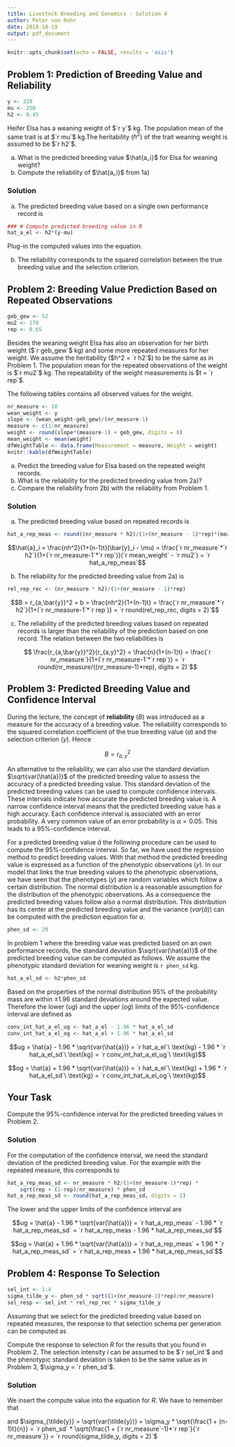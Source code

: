 ```yaml
---
title: Livestock Breeding and Genomics - Solution 4
author: Peter von Rohr
date: 2018-10-19
output: pdf_document
---
```


```r
knitr::opts_chunk$set(echo = FALSE, results = 'asis')
```

## Problem 1: Prediction of Breeding Value and Reliability
```r
y <- 320
mu <- 250
h2 <- 0.45
```

Heifer Elsa has a weaning weight of $`r y`$ kg. The population mean of the same trait is at $`r mu`$ kg.The heritability ($h^2$) of the trait weaning weight is assumed to be $`r h2`$. 

a) What is the predicted breeding value $\hat{a_i}$ for Elsa for weaning weight? 
b) Compute the reliability of $\hat{a_i}$ from 1a) 

<!--   You can use the assigned variables from above for your computations.     --
  --   The meaning of the variables is listed below.                            --
  --      y:    phenotypic own performance record for weaning weight            --
  --      mu:   population mean for weaning weight                              --
  --      h2:   heritability for weaning weight                                 --
  --   
  --   You can use the following template of an R-code-junk for your            --
  --   computations.                                                            --ß

```r

```

  -->
  
  
### Solution

a) The predicted breeding value based on a single own performance record is

\begin{equation}
\hat{a} = h^2(y - \mu) \notag
\end{equation}


```r
### # Compute predicted breeding value in R
hat_a_el <- h2*(y-mu)
```

Plug-in the computed values into the equation.

\begin{equation}
\hat{a} = h^2(y - \mu) = `r h2` * (`r y`\ \text{kg} - `r mu`\ \text{kg}) = `r hat_a_el`\ \text{kg} \notag
\end{equation}

b) The reliability corresponds to the squared correlation between the true breeding value and the selection criterion. 

\begin{equation}
B = r_{a,y}^2 = h^2 = `r h2`\notag
\end{equation}



## Problem 2: Breeding Value Prediction Based on Repeated Observations
```r
geb_gew <- 52
mu2 <- 170
rep <- 0.65
```
Besides the weaning weight Elsa has also an observation for her birth weight ($`r geb_gew`$ kg) and some more repeated measures for her weight. We assume the heritability ($h^2 = `r h2`$) to be the same as in Problem 1. The population mean for the repeated observations of the weight is  $`r mu2`$ kg. The repeatability of the weight measurements is $t = `r rep`$. 

The following tables contains all observed values for the weight. 

```r
nr_measure <- 10
wean_weight <- y
slope <- (wean_weight-geb_gew)/(nr_measure-1)
measure <- c(1:nr_measure)
weight <- round(slope*(measure-1) + geb_gew, digits = 0)
mean_weight <- mean(weight)
dfWeightTable <- data.frame(Measurement = measure, Weight = weight)
knitr::kable(dfWeightTable)
```

a) Predict the breeding value for Elsa based on the repeated weight records.
b) What is the reliability for the predicted breeding value from 2a)?
c) Compare the reliability from 2b) with the reliability from Problem 1.

<!--    As in Problem 1, you can use the assigned variables.           --
  --    The variables have the following meaning                       --
  --       nr_measure:   number of measurements of the weight          --
  --       h2:           heritability                                  --
  --       rep:          repeatability                                 --
  --       mean_weight:  mean of the weights                           --
  --       mu2:          population mean                               --
  -->

### Solution

a) The predicted breeding value based on repeated records is
```r
hat_a_rep_meas <- round((nr_measure * h2)/(1+(nr_measure - 1)*rep)*(mean_weight - mu2), digits = 2)
```
$$\hat{a}_i = \frac{nh^2}{1+(n-1)t}(\bar{y}_i - \mu) 
            = \frac{`r nr_measure`*`r h2`}{1+(`r nr_measure-1`*`r rep`)}(`r mean_weight` - `r mu2`)
            = `r hat_a_rep_meas`$$

b) The reliability for the predicted breeding value from 2a) is
```r
rel_rep_rec <- (nr_measure * h2)/(1+(nr_measure - 1)*rep)
```


$$B = r_{a,\bar{y}}^2  = b = \frac{nh^2}{1+(n-1)t} 
                 = \frac{`r nr_measure`*`r h2`}{1+(`r nr_measure-1`*`r rep`)}
                 = `r round(rel_rep_rec, digits = 2)`$$
                 
c) The reliability of the predicted breeding values based on repeated records is larger than the reliability of the prediction based on one record. The relation between the two reliabilities is 

$$ \frac{r_{a,\bar{y}}^2}{r_{a,y}^2} = \frac{n}{1+(n-1)t} = \frac{`r nr_measure`}{1+(`r nr_measure-1`*`r rep`)}
  = `r round(nr_measure/((nr_measure-1)*rep), digits = 2)`$$


## Problem 3: Predicted Breeding Value and Confidence Interval
During the lecture, the concept of __reliability__ ($B$) was introduced as a measure for the accuracy of a breeding value. The reliability corresponds to the squared correlation coefficient of the true breeding value ($a$) and the selection criterion ($y$). Hence 

$$B = r_{a,y}^2$$

An alternative to the reliability, we can also use the standard deviation $\sqrt{var(\hat{a})}$ of the predicted breeding value to assess the accuracy of a predicted breeding value. This standard deviation of the predicted breeding values can be used to compute confidence intervals. These intervals indicate how accurate the predicted breeding value is. A narrow confidence interval means that the predicted breeding value has a high accuracy. Each confidence interval is associated with an error probability. A very common value of an error probability is $\alpha = 0.05$. This leads to a $95\%$-confidence interval.

For a predicted breeding value $\hat{a}$ the following procedure can be used to compute the $95\%$-confidence interval. So far, we have used the regression method to predict breeding values. With that method the predicted breeding value is expressed as a function of the phenotypic observations ($y$). In our model that links the true breeding values to the phenotypic observations, we have seen that the phenotypes ($y$) are random variables which follow a certain distribution. The normal distribution is a reasonable assumption for the distribution of the phenotypic observations. As a consequence the predicted breeding values follow also a normal distribution. This distribution has its center at the predicted breeding value and the variance ($var(\hat{a})$) can be computed with the prediction equation for $a$. 

```r
phen_sd <- 20
```

In problem 1 where the breeding value was predicted based on an own performance records, the standard deviation $\sqrt{var(\hat{a})}$ of the predicted breeding value can be computed as follows. We assume the phenotypic standard deviation for weaning weight is `r phen_sd` kg.

```r
hat_a_el_sd <- h2*phen_sd
```

\begin{equation}
\sqrt{var(\hat{a})} = \sqrt{var(b(y-\mu))} = b \sqrt{var(y)} = h^2 \sqrt{var(y)}
  = `r h2` * `r phen_sd` = `r hat_a_el_sd`\notag
\label{eq:VarHatA}
\end{equation}

Based on the properties of the normal distribution 95% of the probability mass are within $\pm 1.96$ standard deviations around the expected value. Therefore the lower ($ug$) and the upper ($og$) limits of the $95\%$-confidence interval are defined as 

```r
conv_int_hat_a_el_ug <- hat_a_el - 1.96 * hat_a_el_sd
conv_int_hat_a_el_og <- hat_a_el + 1.96 * hat_a_el_sd
```

$$ug = \hat{a} - 1.96 * \sqrt{var(\hat{a})} 
     = `r hat_a_el`\ \text{kg} - 1.96 * `r hat_a_el_sd`\ \text{kg}
     = `r conv_int_hat_a_el_ug`\ \text{kg}$$

$$og = \hat{a} + 1.96 * \sqrt{var(\hat{a})} 
     = `r hat_a_el`\ \text{kg} + 1.96 * `r hat_a_el_sd`\ \text{kg}
     = `r conv_int_hat_a_el_og`\ \text{kg}$$
     

## Your Task
Compute the $95\%$-confidence interval for the predicted breeding values in Problem 2.

<!--    You can use the assigned variables from Problem 2.                                   --
  --    First, you have to compute the standard deviation of the predicted breeding values.  --
  --    The standard deviation determines the lower and the upper bounds of the confidence   --
  --    interval.
  -->
  
  
### Solution 
For the computation of the confidence interval, we need the standard deviation of the predicted breeding value. For the example with the repeated measure, this corresponds to

```r
hat_a_rep_meas_sd <- nr_measure * h2/(1+(nr_measure-1)*rep) *  
    sqrt(rep + (1-rep)/nr_measure) * phen_sd
hat_a_rep_meas_sd <- round(hat_a_rep_meas_sd, digits = 2)
```

\begin{align}
\sqrt{var(\hat{a})} &= \sqrt{var(b(\bar{y}-\mu))} = b * \sqrt{var(\bar{y})} \notag\\
  &= \frac{nh^2}{1+(n-1)t} * \sqrt{\left[ t + (1-t)/n \right]\ var(y)}\notag\\
  &= \frac{`r nr_measure`*`r h2`}{1+(`r nr_measure-1`*`r rep`)} 
    * \sqrt{\left[ `r rep` + (1-`r rep`)/`r nr_measure` \right]} * `r phen_sd` \notag\\
  &= `r hat_a_rep_meas_sd`  \notag
\end{align}

The lower and the upper limits of the confidence interval are

$$ug = \hat{a} - 1.96 * \sqrt{var(\hat{a})} = `r hat_a_rep_meas` - 1.96 * `r hat_a_rep_meas_sd`
     = `r hat_a_rep_meas - 1.96 * hat_a_rep_meas_sd`$$

$$og = \hat{a} + 1.96 * \sqrt{var(\hat{a})} = `r hat_a_rep_meas` + 1.96 * `r hat_a_rep_meas_sd`
     = `r hat_a_rep_meas + 1.96 * hat_a_rep_meas_sd`$$


## Problem 4: Response To Selection
```r
sel_int <- 1.4
sigma_tilde_y <- phen_sd * sqrt((1+(nr_measure-1)*rep)/nr_measure)
sel_resp <- sel_int * rel_rep_rec * sigma_tilde_y
```

Assuming that we select for the predicted breeding value based on repeated measures, the response to that selection schema per generation can be computed as 

\begin{align}
R &= i * r_{a,\tilde{y}}^2 * \sigma_{\tilde{y}} \notag 
\end{align}

Compute the response to selection $R$ for the results that you found in Problem 2. The selection intensity $i$ can be assumed to be $`r sel_int`$ and the phenotypic standard deviation is taken to be the same value as in Problem 3, $\sigma_y = `r phen_sd`$.


### Solution
We insert the compute value into the equation for $R$. We have to remember that 

\begin{align}
var(\tilde{y}) &= t * \sigma_y^2 + {1\over n} (1-t) * \sigma_y^2 \notag \\
               &= {1\over n}\left( n*t + (1-t) \right) \sigma_y^2 \notag \\
               &= \frac{1 + (n-1)t}{n} \sigma_y^2 \notag
\end{align}

and $\sigma_{\tilde{y}} = \sqrt{var(\tilde{y})} = \sigma_y * \sqrt{\frac{1 + (n-1)t}{n}} = `r phen_sd` * \sqrt{\frac{1 + (`r nr_measure`-1)*`r rep`}{`r nr_measure`}} = `r round(sigma_tilde_y, digits = 2)`$

\begin{align}
R  &=  i * r_{a,\tilde{y}}^2 * \sigma_{\tilde{y}} \notag \\
   &=  `r sel_int` * `r round(rel_rep_rec, digits=2)` * `r round(sigma_tilde_y, digits = 2)` \notag \\
   &=  `r round(sel_resp, digits=2)` \notag
\end{align}

